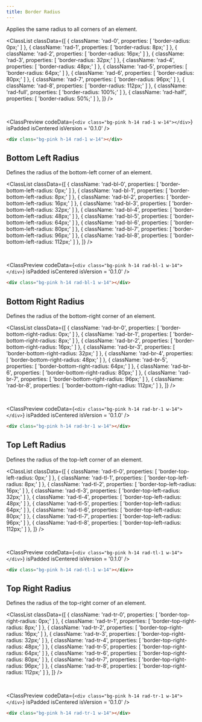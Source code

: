 ```yaml
---
title: Border Radius
---
```



Applies the same radius to all corners of an element.

<ClassList
  classData={[
    {
      className: 'rad-0',
      properties: [
        'border-radius: 0px;'
      ]
    },
    {
      className: 'rad-1',
      properties: [
        'border-radius: 8px;'
      ]
    },
    {
      className: 'rad-2',
      properties: [
        'border-radius: 16px;'
      ]
    },
    {
      className: 'rad-3',
      properties: [
        'border-radius: 32px;'
      ]
    },
    {
      className: 'rad-4',
      properties: [
        'border-radius: 48px;'
      ]
    },
    {
      className: 'rad-5',
      properties: [
        'border-radius: 64px;'
      ]
    },
    {
      className: 'rad-6',
      properties: [
        'border-radius: 80px;'
      ]
    },
    {
      className: 'rad-7',
      properties: [
        'border-radius: 96px;'
      ]
    },
    {
      className: 'rad-8',
      properties: [
        'border-radius: 112px;'
      ]
    },
    {
      className: 'rad-full',
      properties: [
        'border-radius: 100%;'
      ]
    },
    {
      className: 'rad-half',
      properties: [
        'border-radius: 50%;'
      ]
    },
  ]}
/>

<br />

<ClassPreview
  codeData={`
    <div class="bg-pink h-14 rad-1 w-14"></div>
  `}
  isPadded
  isCentered
  isVersion = '0.1.0'
/>

```html
<div class="bg-pink h-14 rad-1 w-14"></div>
```

## Bottom Left Radius

Defines the radius of the bottom-left corner of an element.

<ClassList
  classData={[
    {
      className: 'rad-bl-0',
      properties: [
        'border-bottom-left-radius: 0px;'
      ]
    },
    {
      className: 'rad-bl-1',
      properties: [
        'border-bottom-left-radius: 8px;'
      ]
    },
    {
      className: 'rad-bl-2',
      properties: [
        'border-bottom-left-radius: 16px;'
      ]
    },
    {
      className: 'rad-bl-3',
      properties: [
        'border-bottom-left-radius: 32px;'
      ]
    },
    {
      className: 'rad-bl-4',
      properties: [
        'border-bottom-left-radius: 48px;'
      ]
    },
    {
      className: 'rad-bl-5',
      properties: [
        'border-bottom-left-radius: 64px;'
      ]
    },
    {
      className: 'rad-bl-6',
      properties: [
        'border-bottom-left-radius: 80px;'
      ]
    },
    {
      className: 'rad-bl-7',
      properties: [
        'border-bottom-left-radius: 96px;'
      ]
    },
    {
      className: 'rad-bl-8',
      properties: [
        'border-bottom-left-radius: 112px;'
      ]
    },
  ]}
/>

<br />

<ClassPreview
  codeData={`
    <div class="bg-pink h-14 rad-bl-1 w-14"></div>
  `}
  isPadded
  isCentered
  isVersion = '0.1.0'
/>

```html
<div class="bg-pink h-14 rad-bl-1 w-14"></div>
```

## Bottom Right Radius

Defines the radius of the bottom-right corner of an element.

<ClassList
  classData={[
    {
      className: 'rad-br-0',
      properties: [
        'border-bottom-right-radius: 0px;'
      ]
    },
    {
      className: 'rad-br-1',
      properties: [
        'border-bottom-right-radius: 8px;'
      ]
    },
    {
      className: 'rad-br-2',
      properties: [
        'border-bottom-right-radius: 16px;'
      ]
    },
    {
      className: 'rad-br-3',
      properties: [
        'border-bottom-right-radius: 32px;'
      ]
    },
    {
      className: 'rad-br-4',
      properties: [
        'border-bottom-right-radius: 48px;'
      ]
    },
    {
      className: 'rad-br-5',
      properties: [
        'border-bottom-right-radius: 64px;'
      ]
    },
    {
      className: 'rad-br-6',
      properties: [
        'border-bottom-right-radius: 80px;'
      ]
    },
    {
      className: 'rad-br-7',
      properties: [
        'border-bottom-right-radius: 96px;'
      ]
    },
    {
      className: 'rad-br-8',
      properties: [
        'border-bottom-right-radius: 112px;'
      ]
    },
  ]}
/>

<br />

<ClassPreview
  codeData={`
    <div class="bg-pink h-14 rad-br-1 w-14"></div>
  `}
  isPadded
  isCentered
  isVersion = '0.1.0'
/>

```html
<div class="bg-pink h-14 rad-br-1 w-14"></div>
```

## Top Left Radius

Defines the radius of the top-left corner of an element.

<ClassList
  classData={[
    {
      className: 'rad-tl-0',
      properties: [
        'border-top-left-radius: 0px;'
      ]
    },
    {
      className: 'rad-tl-1',
      properties: [
        'border-top-left-radius: 8px;'
      ]
    },
    {
      className: 'rad-tl-2',
      properties: [
        'border-top-left-radius: 16px;'
      ]
    },
    {
      className: 'rad-tl-3',
      properties: [
        'border-top-left-radius: 32px;'
      ]
    },
    {
      className: 'rad-tl-4',
      properties: [
        'border-top-left-radius: 48px;'
      ]
    },
    {
      className: 'rad-tl-5',
      properties: [
        'border-top-left-radius: 64px;'
      ]
    },
    {
      className: 'rad-tl-6',
      properties: [
        'border-top-left-radius: 80px;'
      ]
    },
    {
      className: 'rad-tl-7',
      properties: [
        'border-top-left-radius: 96px;'
      ]
    },
    {
      className: 'rad-tl-8',
      properties: [
        'border-top-left-radius: 112px;'
      ]
    },
  ]}
/>

<br />

<ClassPreview
  codeData={`
    <div class="bg-pink h-14 rad-tl-1 w-14"></div>
  `}
  isPadded
  isCentered
  isVersion = '0.1.0'
/>

```html
<div class="bg-pink h-14 rad-tl-1 w-14"></div>>
```

## Top Right Radius

Defines the radius of the top-right corner of an element.

<ClassList
  classData={[
    {
      className: 'rad-tr-0',
      properties: [
        'border-top-right-radius: 0px;'
      ]
    },
    {
      className: 'rad-tr-1',
      properties: [
        'border-top-right-radius: 8px;'
      ]
    },
    {
      className: 'rad-tr-2',
      properties: [
        'border-top-right-radius: 16px;'
      ]
    },
    {
      className: 'rad-tr-3',
      properties: [
        'border-top-right-radius: 32px;'
      ]
    },
    {
      className: 'rad-tr-4',
      properties: [
        'border-top-right-radius: 48px;'
      ]
    },
    {
      className: 'rad-tr-5',
      properties: [
        'border-top-right-radius: 64px;'
      ]
    },
    {
      className: 'rad-tr-6',
      properties: [
        'border-top-right-radius: 80px;'
      ]
    },
    {
      className: 'rad-tr-7',
      properties: [
        'border-top-right-radius: 96px;'
      ]
    },
    {
      className: 'rad-tr-8',
      properties: [
        'border-top-right-radius: 112px;'
      ]
    },
  ]}
/>

<br />

<ClassPreview
  codeData={`
    <div class="bg-pink h-14 rad-tr-1 w-14"></div>
  `}
  isPadded
  isCentered
  isVersion = '0.1.0'
/>

```html
<div class="bg-pink h-14 rad-tr-1 w-14"></div>
```